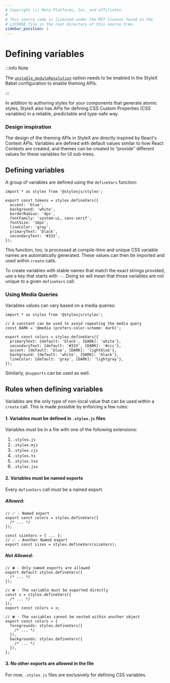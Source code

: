```yaml
---
# Copyright (c) Meta Platforms, Inc. and affiliates.
#
# This source code is licensed under the MIT license found in the
# LICENSE file in the root directory of this source tree.
sidebar_position: 1
---
```



# Defining variables

:::info Note

The [`unstable_moduleResolution`](/docs/api/configuration/babel-plugin/#unstable_moduleresolution)
option needs to be enabled in the StyleX Babel configuration to enable theming APIs.

:::

In addition to authoring styles for your components that generate atomic styles,
StyleX also has APIs for defining CSS Custom Properties (CSS variables) in a
reliable, predictable and type-safe way.

### Design inspiration

The design of the theming APIs in StyleX are directly inspired by React's
Context APIs. Variables are defined with default values similar to how React
Contexts are created, and themes can be created to “provide” different values
for these variables for UI sub-trees.

## Defining variables

A group of variables are defined using the `defineVars` function:

```tsx title="tokens.stylex.js"
import * as stylex from '@stylexjs/stylex';

export const tokens = stylex.defineVars({
  accent: 'blue',
  background: 'white',
  borderRadius: '4px',
  fontFamily: 'system-ui, sans-serif',
  fontSize: '16px',
  lineColor: 'gray',
  primaryText: 'black',
  secondaryText: '#333',
});
```

This function, too, is processed at compile-time and unique CSS variable names are automatically generated. These values can then be imported and used within `create` calls.

To create variables with stable names that match the exact strings provided, use a key that starts with `--`. Doing so will mean that those variables are not unique to a given `defineVars` call.

### Using Media Queries

Variables values can vary based on a media queries:

```tsx title="tokens.stylex.js"
import * as stylex from '@stylexjs/stylex';

// A constant can be used to avoid repeating the media query
const DARK = '@media (prefers-color-scheme: dark)';

export const colors = stylex.defineVars({
  primaryText: {default: 'black', [DARK]: 'white'},
  secondaryText: {default: '#333', [DARK]: '#ccc'},
  accent: {default: 'blue', [DARK]: 'lightblue'},
  background: {default: 'white', [DARK]: 'black'},
  lineColor: {default: 'gray', [DARK]: 'lightgray'},
});
```

Similarly, `@supports` can be used as well.

## Rules when defining variables

Variables are the only type of non-local value that can be used within a
`create` call. This is made possible by enforcing a few rules:

#### 1. Variables must be defined in `.stylex.js` files

Variables must be in a file with one of the following extensions:

1. `.stylex.js`
2. `.stylex.mjs`
3. `.stylex.cjs`
4. `.stylex.ts`
5. `.stylex.tsx`
6. `.stylex.jsx`

#### 2. Variables must be named exports

Every `defineVars` call _must_ be a named export.

##### Allowed:

```tsx
// ✅ - Named export
export const colors = stylex.defineVars({
  /* ... */
});

const sizeVars = { ... };
// ✅ - Another Named export
export const sizes = stylex.defineVars(sizeVars);
```

##### Not Allowed:

```tsx
// ❌ - Only named exports are allowed
export default stylex.defineVars({
  /* ... */
});

// ❌ - The variable must be exported directly
const x = stylex.defineVars({
  /* ... */
});
export const colors = x;

// ❌ - The variables cannot be nested within another object
export const colors = {
  foregrounds: stylex.defineVars({
    /* ... */
  }),
  backgrounds: stylex.defineVars({
    /* ... */
  }),
};
```

#### 3. No other exports are allowed in the file

For now, `.stylex.js` files are exclusively for defining CSS variables.
